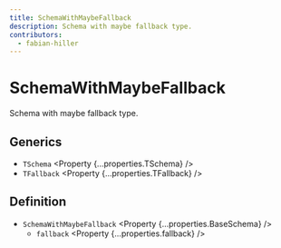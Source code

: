 ```yaml
---
title: SchemaWithMaybeFallback
description: Schema with maybe fallback type.
contributors:
  - fabian-hiller
---
```



# SchemaWithMaybeFallback

Schema with maybe fallback type.

## Generics

- `TSchema` <Property {...properties.TSchema} />
- `TFallback` <Property {...properties.TFallback} />

## Definition

- `SchemaWithMaybeFallback` <Property {...properties.BaseSchema} />
  - `fallback` <Property {...properties.fallback} />
